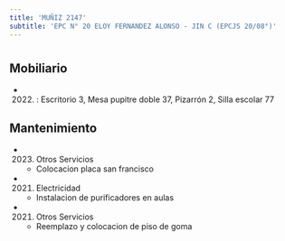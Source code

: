 ```yaml
---
title: 'MUÑIZ 2147'
subtitle: 'EPC N° 20 ELOY FERNANDEZ ALONSO - JIN C (EPCJS 20/08°)'
---
```


#


## Mobiliario

*  (2022) : Escritorio 3, Mesa pupitre doble 37, Pizarrón 2, Silla escolar 77 





## Mantenimiento

*  (2023) Otros Servicios 
    + Colocacion placa san francisco

*  (2021) Electricidad 
    + Instalacion de purificadores en aulas

*  (2021) Otros Servicios 
    + Reemplazo y colocacion de piso de goma



